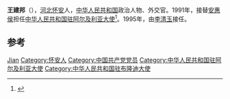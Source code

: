 '''王建邦'''（{{bd|1933年|}}），[[河北|河北]][[怀安|怀安]]人，[[中华人民共和国|中华人民共和国]]政治人物、外交官。1991年，接替[[安惠侯|安惠侯]]担任[[中国驻阿尔及利亚大使列表|中华人民共和国驻阿尔及利亚大使]]<ref>{{cite web|author=中华人民共和国外交部|title=中国驻阿尔及利亚历任大使|url=http://www.mfa.gov.cn/chn/pds/ziliao/wjrw/2167/2169/t9152.htm|publisher=中华人民共和国外交部|accessdate=2012-03-03}}</ref>。1995年，由[[李清玉|李清玉]]接任。

== 参考 ==
{{reflist}}

{{start box}}
{{s-dip}}
{{succession box|[[申連瑞|申連瑞]]|[[江康|江康]]|[[中國駐布隆迪大使列表|中華人民共和國駐布隆迪大使]]|1988年9月－1991年10月}}
{{succession box|[[安惠侯|安惠侯]]|[[李清玉|李清玉]]|[[中国驻阿尔及利亚大使列表|中华人民共和国驻阿尔及利亚大使]]|1991年9月-1995年12月}}
{{end box}}

{{中国政治人物小作品}}

{{Authority control}}
{{DEFAULTSORT:Wang王}}
[[Category:王姓|Jian]]
[[Category:怀安人|Category:怀安人]]
[[Category:中国共产党党员|Category:中国共产党党员]]
[[Category:中华人民共和国驻阿尔及利亚大使|Category:中华人民共和国驻阿尔及利亚大使]]
[[Category:中华人民共和国驻布隆迪大使|Category:中华人民共和国驻布隆迪大使]]